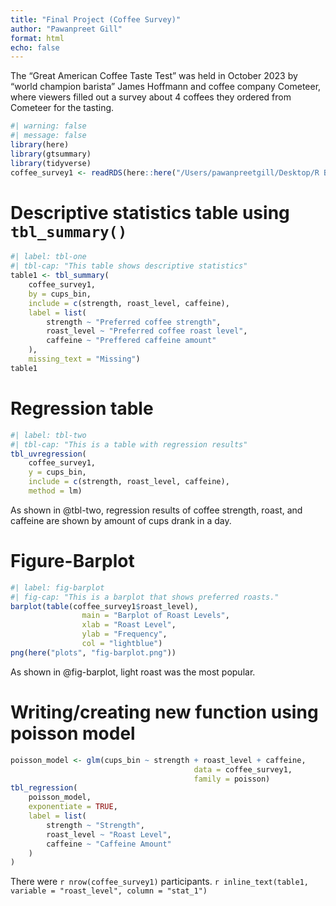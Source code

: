 ```yaml
---
title: "Final Project (Coffee Survey)"
author: "Pawanpreet Gill"
format: html
echo: false
---
```


The "Great American Coffee Taste Test" was held in October 2023 by "world champion barista" James Hoffmann and coffee company Cometeer, where viewers filled out a survey about 4 coffees they ordered from Cometeer for the tasting. 

```r
#| warning: false
#| message: false
library(here)
library(gtsummary)
library(tidyverse)
coffee_survey1 <- readRDS(here::here("/Users/pawanpreetgill/Desktop/R Bootcamp/final-project/coffee_survey1.rds"))
```

# Descriptive statistics table using `tbl_summary()`
```r
#| label: tbl-one
#| tbl-cap: "This table shows descriptive statistics"
table1 <- tbl_summary(
	coffee_survey1,
	by = cups_bin,
	include = c(strength, roast_level, caffeine),
	label = list(
		strength ~ "Preferred coffee strength",
		roast_level ~ "Preferred coffee roast level",
		caffeine ~ "Preffered caffeine amount"
	),
	missing_text = "Missing")
table1
```

# Regression table
```r
#| label: tbl-two
#| tbl-cap: "This is a table with regression results"
tbl_uvregression(
	coffee_survey1,
	y = cups_bin,
	include = c(strength, roast_level, caffeine),
	method = lm)
```
As shown in @tbl-two, regression results of coffee strength, roast, and caffeine are shown by amount of cups drank in a day.

# Figure-Barplot
```r
#| label: fig-barplot
#| fig-cap: "This is a barplot that shows preferred roasts."
barplot(table(coffee_survey1$roast_level),
				main = "Barplot of Roast Levels",
				xlab = "Roast Level",
				ylab = "Frequency",
				col = "lightblue")
png(here("plots", "fig-barplot.png"))
```
As shown in @fig-barplot, light roast was the most popular.

# Writing/creating new function using poisson model
```r
poisson_model <- glm(cups_bin ~ strength + roast_level + caffeine,
										 data = coffee_survey1,
										 family = poisson)
tbl_regression(
	poisson_model,
	exponentiate = TRUE,
	label = list(
		strength ~ "Strength",
		roast_level ~ "Roast Level",
		caffeine ~ "Caffeine Amount"
	)
)
```

There were `r nrow(coffee_survey1)` participants.
`r inline_text(table1, variable = "roast_level", column = "stat_1")`
